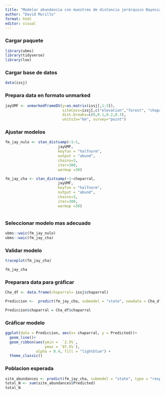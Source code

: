 ---
title: "Modelar abundancia con muestreo de distancia jerárquico Bayesiano (ubms)"
author: "David Murillo"
format: html
editor: visual
---

::: panel-tabset
### Cargar paquete

```{r, warning=FALSE, message=FALSE}
library(ubms)
library(tidyverse)
library(loo)
```

### Cargar base de datos

```{r}
data(issj)
```

### Prepara data en formato unmarked

```{r}

jayUMF <- unmarkedFrameDS(y=as.matrix(issj[,1:3]),
                          siteCovs=issj[,c("elevation","forest", "chaparral")],
                          dist.breaks=c(0,0.1,0.2,0.3),
                          unitsIn="km", survey="point")
```

### Ajustar modelos

```{r, warning=FALSE, message=FALSE, results='hide'}


fm_jay_nulo <- stan_distsamp(~1~1, 
                        jayUMF,
                        keyfun = "halfnorm",
                        output = "abund",
                        chains=3, 
                        iter=300,
                        warmup =30)

fm_jay_cha <- stan_distsamp(~1~chaparral, 
                        jayUMF, 
                        keyfun = "halfnorm",
                        output = "abund",
                        chains=3, 
                        iter=300,
                        warmup =30)



```

### Seleccionar modelo mas adecuado

```{r}
ubms::waic(fm_jay_nulo)
ubms::waic(fm_jay_cha)
```

### Validar modelo

```{r}
traceplot(fm_jay_cha)
```

```{r}
fm_jay_cha
```
### Preparara data para gráficar

```{r}
Cha_df <- data.frame(chaparral= issj$chaparral)

Prediccion <-  predict(fm_jay_cha, submodel = "state", newdata = Cha_df, appendData = TRUE)

Prediccion$chaparral = Cha_df$chaparral
```

### Gráficar modelo

```{r}
ggplot(data = Prediccion, aes(x= chaparral, y = Predicted))+
  geom_line()+
  geom_ribbon(aes(ymin =  `2.5%`,
                  ymax = `97.5%`),
              alpha = 0.4, fill = "lightblue") +
  theme_classic()
```


### Poblacion esperada

```{r}
site_abundances <- predict(fm_jay_cha, submodel = "state", type = "response")
total_N <- sum(site_abundances$Predicted)
total_N

```



:::
